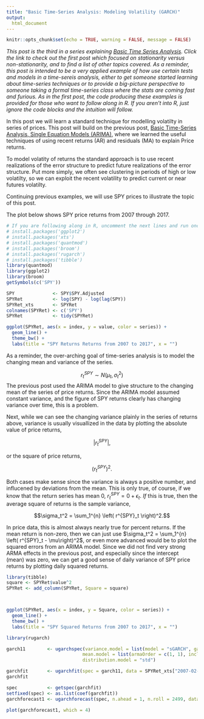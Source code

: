 ```yaml
---
title: "Basic Time-Series Analysis: Modeling Volatility (GARCH)"
output:
  html_document
---
```



```r
knitr::opts_chunk$set(echo = TRUE, warning = FALSE, message = FALSE)

```

*This post is the third in a series explaining [Basic Time Series Analysis](http://blog.mindymallory.com/2018/01/basic-time-series-analysis-the-game/). Click the link to check out the first post which focused on stationarity versus non-stationarity, and to find a list of other topics covered. As a reminder, this post is intended to be a very applied example of how use certain tests and models in a time-sereis analysis, either to get someone started learning about time-series techniques or to provide a big-picture perspective to someone taking a formal time-series class where the stats are coming fast and furious. As in the first post, the code producing these examples is provided for those who want to follow along in R. If you aren't into R, just ignore the code blocks and the intuition will follow.* 

In this post we will learn a standard technique for modelling volatilty in series of prices. This post will build on the previous post, [Basic Time-Series Analysis, Single Equation Models (ARIMA)](http://blog.mindymallory.com/2018/01/basic-time-series-analysis-single-equation-models-arima/), where we learned the useful techniques of using recent returns (AR) and residuals (MA) to explain Price returns. 

To model volatity of returns the standard approach is to use recent realizations of the error structure to predict future realizations of the error structure. Put more simply, we often see clustering in periods of high or low volatilty, so we can exploit the recent volatility to predict current or near futures volatilty.

Continuing previous examples, we will use SPY prices to illustrate the topic of this post.

The plot below shows SPY price returns from 2007 through 2017. 



```r
# If you are following along in R, uncomment the next lines and run once to install the required packages 
# install.packages('ggplot2')
# install.packages('xts')
# install.packages('quantmod')
# install.packages('broom')
# install.packages('rugarch')
# install.packages('tibble')
library(quantmod)
library(ggplot2)
library(broom)
getSymbols(c('SPY'))

SPY              <- SPY$SPY.Adjusted
SPYRet           <- log(SPY) - log(lag(SPY))
SPYRet_xts       <- SPYRet
colnames(SPYRet) <- c('SPY')
SPYRet           <- tidy(SPYRet)

ggplot(SPYRet, aes(x = index, y = value, color = series)) + 
  geom_line() + 
  theme_bw() +
  labs(title = "SPY Returns Returns from 2007 to 2017", x = "")
```
As a reminder, the over-arching goal of time-series analysis is to model the changing mean and variance of the series. 

$$r^{SPY}_t \sim N(\mu_t, \sigma_t^2)$$
The previous post used the ARIMA model to give structure to the changing mean of the series of price returns. Since the ARIMA model assumed constant variance, and the figure of SPY returns clearly has changing variance over time, this is a problem. 

Next, while we can see the changing variance plainly in the series of returns above, variance is usually visuallized in the data by plotting the absolute value of price returns,  

$$\left| r^{SPY}_t \right|, $$

or the square of price returns,

$$\left( r^{SPY}_t \right)^2.$$  

Both cases make sense since the variance is always a positive number, and influcened by deviations from the mean. This is only true, of course, if we know that the return series has mean 0, $r^{SPY}_t = 0 + \epsilon_t$. *If* this is true, then the average square of returns is the sample variance, 

$$\sigma_t^2 = \sum_1^{n} \left( r^{SPY}_t \right)^2.$$

In price data, this is almost always nearly true for percent returns. If the mean return is non-zero, then we can just use $\sigma_t^2 = \sum_1^{n} \left( r^{SPY}_t - \mu\right)^2$, or even more advanced would be to plot the squared errors from an ARIMA model. Since we did not find very strong ARMA effects in the previous post, and especially since the intercept (mean) was zero, we can get a good sense of daily variance of SPY price returns by plotting daily squared returns. 

```r
library(tibble)
square <- SPYRet$value^2
SPYRet <- add_column(SPYRet, Square = square)



ggplot(SPYRet, aes(x = index, y = Square, color = series)) + 
  geom_line() + 
  theme_bw() +
  labs(title = "SPY Squared Returns from 2007 to 2017", x = "")

```








\begin{align}
r_t=\mu+\varepsilon_t  \\
\varepsilon_t = \sigma_t.z_t \\
\sigma_t^2=\alpha + \beta_1\varepsilon_{t-1}^2+\beta_1\sigma_{t-1}^2\\
z_t \sim \mathcal{N}(0,1)
\end{align}


```r
library(rugarch)

garch11        <- ugarchspec(variance.model = list(model = "sGARCH", garchOrder = c(1, 1)), 
                            mean.model = list(armaOrder = c(1, 1), include.mean = FALSE), 
                            distribution.model = "std")

garchfit       <- ugarchfit(spec = garch11, data = SPYRet_xts["2007-02-01/"], solver = "hybrid")
garchfit
```

```r
spec           <- getspec(garchfit)
setfixed(spec) <- as.list(coef(garchfit))
garchforecast1 <- ugarchforecast(spec, n.ahead = 1, n.roll = 2499, data = SPYRet_xts["2007-02-01/"], out.sample = 2500)

plot(garchforecast1, which = 4)
```










